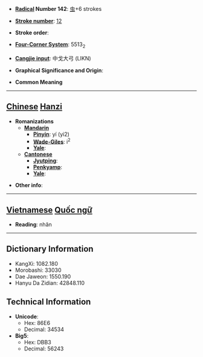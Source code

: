* '''[[Wiktionary:Chinese radical index| Radical]] Number 142''': [[Wiktionary:Chinese radical index 虫|虫]]+6 strokes

* '''[[Wiktionary:Chinese total strokes index|Stroke number]]''': [[Wiktionary:Chinese total strokes index 12|12]]

* '''Stroke order''': 

* '''[[Wiktionary:Chinese four corner index|Four-Corner System]]''': 5513<sub>2</sub>

* '''[[Wiktionary:Chinese Cangjie index|Cangjie input]]''': 中戈大弓 (LIKN)

* '''Graphical Significance and Origin''': 

* '''Common Meaning'''

----

== [[Chinese]] [[Hanzi]] ==

* '''Romanizations'''
** '''[[Mandarin]]'''
*** '''[[Pinyin]]''': yí (yi2)
*** '''[[Wade-Giles]]''': i<sup>2</sup>
*** '''[[Yale]]''': 
** '''[[Cantonese]]'''
*** '''[[Jyutping]]''':
*** '''[[Penkyamp]]''': 
*** '''[[Yale]]''': 

* '''Other info''': 


----

== [[Vietnamese]] [[Quốc ngữ]] ==

* '''Reading''': nhăn

----

== Dictionary Information ==

* KangXi: 1082.180
* Morobashi: 33030
* Dae Jaweon: 1550.190
* Hanyu Da Zidian: 42848.110

== Technical Information ==

* '''Unicode''':
** Hex: 86E6
** Decimal: 34534
* '''Big5''':
** Hex: DBB3
** Decimal: 56243